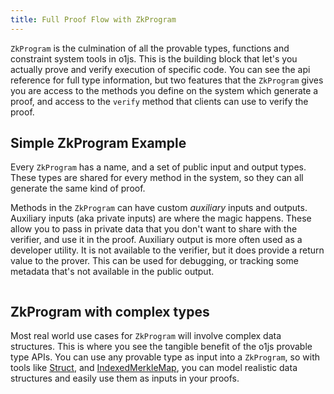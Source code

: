 ```yaml
---
title: Full Proof Flow with ZkProgram
---
```



`ZkProgram` is the culmination of all the provable types, functions and constraint system tools in o1js.  This is the
building block that let's you actually prove and verify execution of specific code.  You can see the api reference
for full type information, but two features that the `ZkProgram` gives you are access to the methods you define on
the system which generate a proof, and access to the `verify` method that clients can use to verify the proof.

## Simple ZkProgram Example

Every `ZkProgram` has a name, and a set of public input and output types.  These types are shared for every method in 
the system, so they can all generate the same kind of proof.

Methods in the `ZkProgram` can have custom _auxiliary_ inputs and outputs.  Auxiliary inputs (aka private inputs) are 
where the magic happens.  These allow you to pass in private data that you don't want to share with the verifier, and
use it in the proof.  Auxiliary output is  more often used as a developer utility.  It is not available to the verifier,
but it does provide a return value to the prover.  This can be used for debugging, or tracking some metadata that's not
available in the public output.

```ts file=../snippets/zk-program/zk-program.ts start=start_simple end=end_simple
```

## ZkProgram with complex types

Most real world use cases for `ZkProgram` will involve complex data structures.  This is where you see the tangible
benefit of the o1js provable type APIs.  You can use any provable type as input into a `ZkProgram`, so with tools like
[Struct](/docs/basic-types/structs.mdx), and [IndexedMerkleMap](/docs/basic-types/merkle-trees.mdx#indexedmerklemap),
you can model realistic data structures and easily use them as inputs in your proofs.

```ts file=../snippets/zk-program/zk-program.ts start=start_complex end=end_complex
```

